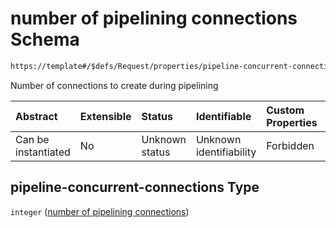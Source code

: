 # number of pipelining connections Schema

```txt
https://template#/$defs/Request/properties/pipeline-concurrent-connections
```

Number of connections to create during pipelining

| Abstract            | Extensible | Status         | Identifiable            | Custom Properties | Additional Properties | Access Restrictions | Defined In                                                                             |
| :------------------ | :--------- | :------------- | :---------------------- | :---------------- | :-------------------- | :------------------ | :------------------------------------------------------------------------------------- |
| Can be instantiated | No         | Unknown status | Unknown identifiability | Forbidden         | Allowed               | none                | [nuclei-schema.schema.json\*](../out/nuclei-schema.schema.json "open original schema") |

## pipeline-concurrent-connections Type

`integer` ([number of pipelining connections](nuclei-schema-defs-request-properties-number-of-pipelining-connections))
